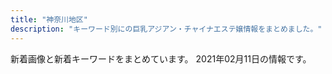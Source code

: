 ```yaml
---
title: "神奈川地区"
description: "キーワード別にの巨乳アジアン・チャイナエステ嬢情報をまとめました。"
---
```


新着画像と新着キーワードをまとめています。
2021年02月11日の情報です。

<DmmAffiliateIns />
<KeywordTable
  shops={
    [
    {
        "keywords": {},
        "name": "\u3075\u3088\u3046",
        "img_links": [
            "http://www.huyo.work/images/info.jpg",
            "http://www.huyo.work/images/5.jpg",
            "http://www.huyo.work/images/int1.jpg",
            "http://www.huyo.work/images/int2.jpg",
            "http://www.huyo.work/images/mobile.jpg",
            "http://www.huyo.work/images/2.jpg",
            "http://www.huyo.work/img/mimi1.jpg",
            "http://www.huyo.work/img/hana1.jpg",
            "http://www.huyo.work/images/3.jpg",
            "http://www.huyo.work/images/interior_t.jpg",
            "http://www.huyo.work/images/head.jpg",
            "http://www.huyo.work/img/sora1.jpg",
            "http://www.huyo.work/images/staff_t.jpg",
            "http://www.huyo.work/images/sys2.jpg",
            "http://www.huyo.work/images/line.png",
            "http://www.huyo.work/images/news.jpg",
            "http://www.huyo.work/images/sys1.jpg",
            "http://www.huyo.work/img/riri1.jpg",
            "http://www.huyo.work/img/nana1.jpg",
            "http://www.huyo.work/images/4.jpg",
            "http://www.huyo.work/images/1.jpg"
        ],
        "url": "http://www.huyo.work/",
        "station": "JR\u5e73\u585a\u99c5\u5317\u53e3"
    },
    {
        "keywords": {},
        "url": "http://f-kaori.work/",
        "name": "\u85ab",
        "img_links": [
            "http://f-kaori.work/sp/images/pc.jpg",
            "http://f-kaori.work/img/emi1.jpg",
            "http://f-kaori.work/images/3.jpg",
            "http://f-kaori.work/sp/images/int2.png",
            "http://f-kaori.work/sp/img/aya1.jpg",
            "http://f-kaori.work/images/interior_t.jpg",
            "http://f-kaori.work/sp/images/rec3.png",
            "http://f-kaori.work/sp/images/rec2.jpg",
            "http://f-kaori.work/images/5.jpg",
            "http://f-kaori.work/images/1.jpg",
            "http://f-kaori.work/images/int2.png",
            "http://f-kaori.work/sp/images/8.jpg",
            "http://f-kaori.work/sp/images/1.jpg",
            "http://f-kaori.work/sp/images/top.jpg",
            "http://f-kaori.work/sp/images/rec1.png",
            "http://f-kaori.work/sp/img/yumi1.jpg",
            "http://f-kaori.work/images/concept.png",
            "http://f-kaori.work/images/head.jpg",
            "http://f-kaori.work/images/staff_t.jpg",
            "http://f-kaori.work/sp/images/staff_t.jpg",
            "http://f-kaori.work/sp/images/sisu_t.png",
            "http://f-kaori.work/img/sasa1.jpg",
            "http://f-kaori.work/images/mobile.jpg",
            "http://f-kaori.work/sp/images/topgirl.png",
            "http://f-kaori.work/sp/images/6.jpg",
            "http://f-kaori.work/images/rec1.png",
            "http://f-kaori.work/sp/images/tel.jpg",
            "http://f-kaori.work/images/6.jpg",
            "http://f-kaori.work/sp/menu/interior.jpg",
            "http://f-kaori.work/images/news.png",
            "http://f-kaori.work/sp/img/sin1.jpg",
            "http://f-kaori.work/images/8.jpg",
            "http://f-kaori.work/sp/images/5.jpg",
            "http://f-kaori.work/images/sisu_t.jpg",
            "http://f-kaori.work/img/yoka1.jpg",
            "http://f-kaori.work/images/7.jpg",
            "http://f-kaori.work/images/sys.png",
            "http://f-kaori.work/images/line.png",
            "http://f-kaori.work/sp/images/sisu.jpg",
            "http://f-kaori.work/sp/images/sys.png",
            "http://f-kaori.work/img/aya1.jpg",
            "http://f-kaori.work/sp/img/emi1.jpg",
            "http://f-kaori.work/sp/images/3.jpg",
            "http://f-kaori.work/sp/menu/staff.jpg",
            "http://f-kaori.work/sp/images/int1.png",
            "http://f-kaori.work/sp/images/footer.png",
            "http://f-kaori.work/sp/images/7.jpg",
            "http://f-kaori.work/sp/menu/top.jpg",
            "http://f-kaori.work/sp/images/newsb.png",
            "http://f-kaori.work/images/int1.png",
            "http://f-kaori.work/img/yumi1.jpg",
            "http://f-kaori.work/images/sm.jpg",
            "http://f-kaori.work/sp/img/yoka1.jpg",
            "http://f-kaori.work/sp/img/sasa1.jpg",
            "http://f-kaori.work/sp/images/news.png",
            "http://f-kaori.work/images/rec2.jpg",
            "http://f-kaori.work/img/sin1.jpg",
            "http://f-kaori.work/sp/images/interior_t.jpg",
            "http://f-kaori.work/sp/images/head.jpg",
            "http://f-kaori.work/images/sisu.png"
        ],
        "station": "JR\u85e4\u6ca2\u99c5\u5357\u53e3"
    },
    {
        "url": "https://asumi.estjp.info/",
        "name": "\u7a7a\u6f84 -\u3042\u3059\u307f-",
        "img_links": [
            "https://asumi.estjp.info/css/staff/staff01.jpg",
            "https://asumi.estjp.info/css/top03.jpg",
            "https://asumi.estjp.info/css/01.jpg",
            "https://asumi.estjp.info/css/top04.jpg",
            "https://asumi.estjp.info/css/staff/staff02.jpg",
            "https://asumi.estjp.info/images/call.png",
            "https://asumi.estjp.info/css/top05.jpg",
            "https://asumi.estjp.info/css/top02.jpg",
            "https://asumi.estjp.info/css/m-head.jpg",
            "https://asumi.estjp.info/css/staff/staff03.jpg"
        ],
        "station": "\u5c0f\u7530\u539f\u99c5\u6771\u53e3",
        "keywords": {
            "F": 2,
            "90": 4,
            "E": 4,
            "88": 2
        }
    },
    {
        "keywords": {},
        "station": "\u79e6\u91ce\u99c5\u5317\u53e3",
        "img_links": [
            "http://genkimorimori.ies.bz/photos/sites/68/2020/11/2020110308572868.jpg",
            "http://genkimorimori.ies.bz/images/top.jpg",
            "http://genkimorimori.ies.bz/images/2.jpg",
            "http://genkimorimori.ies.bz/images/info.jpg",
            "http://genkimorimori.ies.bz/photos/sites/68/2020/11/2020112402100696.jpg",
            "http://genkimorimori.ies.bz/photos/sites/68/2020/12/2020120502191455.jpg",
            "http://genkimorimori.ies.bz/photos/sites/68/2020/12/2020121003212539.jpg",
            "http://genkimorimori.ies.bz/images/s_staff.jpg",
            "http://genkimorimori.ies.bz/images/g14.jpg",
            "http://genkimorimori.ies.bz/images/s_cosplay.jpg",
            "http://genkimorimori.ies.bz/images/staff_bj3.jpg",
            "http://genkimorimori.ies.bz/images/g2.jpg",
            "http://genkimorimori.ies.bz/images/g1.jpg",
            "http://genkimorimori.ies.bz/photos/sites/68/2020/11/2020110308582485.jpg",
            "http://genkimorimori.ies.bz/images/1.jpg",
            "http://genkimorimori.ies.bz/images/g16.jpg",
            "http://genkimorimori.ies.bz/images/g3.jpg",
            "http://genkimorimori.ies.bz/images/g13.jpg",
            "http://genkimorimori.ies.bz/photos/sites/68/2020/11/2020112402100578.jpg",
            "http://genkimorimori.ies.bz/photos/sites/68/2020/12/2020120703525262.jpg",
            "http://genkimorimori.ies.bz/images/g10.jpg",
            "http://genkimorimori.ies.bz/images/g17.jpg",
            "http://genkimorimori.ies.bz/images/dairy1.jpg",
            "http://genkimorimori.ies.bz/photos/sites/68/2021/01/2021011903470168.jpg",
            "http://genkimorimori.ies.bz/photos/sites/68/2020/11/2020110308572993.jpg",
            "http://genkimorimori.ies.bz/images/news1.jpg",
            "http://genkimorimori.ies.bz/images/pick.jpg",
            "http://genkimorimori.ies.bz/images/info2.jpg",
            "http://genkimorimori.ies.bz/images/mobile.jpg",
            "http://genkimorimori.ies.bz/photos/sites/68/2021/01/2021013007244222.jpg",
            "http://genkimorimori.ies.bz/photos/sites/68/2020/12/202012150154361.jpg",
            "http://genkimorimori.ies.bz/images/g7.jpg",
            "http://genkimorimori.ies.bz/photos/sites/68/2020/11/2020110308572890.jpg",
            "http://genkimorimori.ies.bz/images/g11.jpg",
            "http://genkimorimori.ies.bz/images/g15.jpg",
            "http://genkimorimori.ies.bz/images/s_link.jpg"
        ],
        "name": "\u5143\u6c17\u3082\u308a\u3082\u308a",
        "url": "http://genkimorimori.ies.bz/"
    },
    {
        "url": "http://yu-raku.info/",
        "img_links": [
            "http://yu-raku.info/sp/images/bar-cam.png",
            "http://yu-raku.info/images/bar-therapist.png",
            "http://yu-raku.info/images/pic-interior.png",
            "http://yu-raku.info/images/bar-interior.png",
            "http://yu-raku.info/images/bar-cover.png",
            "http://yu-raku.info/staff/s-sayuri1.jpg",
            "http://yu-raku.info/staff/s-niri1.jpg",
            "http://yu-raku.info/staff/s-miki1.jpg",
            "http://yu-raku.info/staff/s-yuko1.jpg",
            "http://yu-raku.info/staff/s-emi4.jpg",
            "http://yu-raku.info/images/c-therapist0.png",
            "http://yu-raku.info/images/c-top0.png",
            "http://yu-raku.info/images/b-interior.jpg",
            "http://yu-raku.info/staff/s-nana1.jpg",
            "http://yu-raku.info/images/bar-info.png",
            "http://yu-raku.info/images/bar-cam.png",
            "http://yu-raku.info/staff/s-kana1.jpg",
            "http://yu-raku.info/sp/images/b-tel.png",
            "http://yu-raku.info/staff/s-emi3.jpg",
            "http://yu-raku.info/sp/images/bar-cover.png",
            "http://yu-raku.info/staff/s-emi5.jpg",
            "http://yu-raku.info/images/fotter.jpg"
        ],
        "name": "\u60a0\u697d",
        "station": "JR\u5927\u8239\u99c5\u6771\u53e3",
        "keywords": {}
    },
    {
        "img_links": [
            "http://ikoi.esjp.xyz/img/qr.jpg",
            "http://ikoi.esjp.xyz/girl/1.jpg",
            "http://ikoi.esjp.xyz/img/rec_top.png",
            "http://ikoi.esjp.xyz/i/img/photo05.jpg",
            "http://ikoi.esjp.xyz/i/img/photo03.jpg",
            "http://ikoi.esjp.xyz/img/059.png",
            "http://ikoi.esjp.xyz/img/room/photo03.jpg",
            "http://ikoi.esjp.xyz/girl/4.jpg",
            "http://ikoi.esjp.xyz/girl/2.jpg",
            "http://ikoi.esjp.xyz/i/img/photo01.jpg",
            "http://ikoi.esjp.xyz/i/img/photo02.jpg",
            "http://ikoi.esjp.xyz/img/lr_02.jpg",
            "http://ikoi.esjp.xyz/img/lr_01.jpg",
            "http://ikoi.esjp.xyz/i/img/photo04.jpg",
            "http://ikoi.esjp.xyz/i/img/photo06.jpg",
            "http://ikoi.esjp.xyz/img/room/photo01.jpg",
            "http://ikoi.esjp.xyz/girl/5.jpg",
            "http://ikoi.esjp.xyz/img/capinfo.jpg",
            "http://ikoi.esjp.xyz/img/pro_girl_line.jpg",
            "http://ikoi.esjp.xyz/girl/6.jpg",
            "http://ikoi.esjp.xyz/img/top_pickback.png",
            "http://ikoi.esjp.xyz/img/room/photo04.jpg",
            "http://ikoi.esjp.xyz/img/room/photo05.jpg",
            "http://ikoi.esjp.xyz/girl/3.jpg",
            "http://ikoi.esjp.xyz/img/room/photo02.jpg",
            "http://ikoi.esjp.xyz/img/room/photo06.jpg",
            "http://ikoi.esjp.xyz/img/sub_staff.jpg"
        ],
        "name": "\u61a9",
        "keywords": {},
        "url": "http://ikoi.esjp.xyz/",
        "station": "\u8ffd\u6d5c\u99c5"
    },
    {
        "name": "\u798f\u7e01",
        "img_links": [
            "http://treat-rlx.com/img/ttl_mobile.png",
            "http://treat-rlx.com/staff/mika/01mb.jpg",
            "http://treat-rlx.com/pic/head.jpg",
            "http://treat-rlx.com/pic/topimg4.png",
            "http://treat-rlx.com/pic/topimg5.png",
            "http://treat-rlx.com/staff/aya/01mb.jpg",
            "http://treat-rlx.com/img/ttl_staff.jpg",
            "http://treat-rlx.com/img/ttl_rec.png",
            "http://treat-rlx.com/staff/mika/01.jpg",
            "http://treat-rlx.com/i/files/homeimg.jpg",
            "http://treat-rlx.com/pic/topimg3.png",
            "http://treat-rlx.com/pic/topimg2.png",
            "http://treat-rlx.com/staff/aya/01.jpg",
            "http://treat-rlx.com/img/att.png",
            "http://treat-rlx.com/pic/topimg1.png"
        ],
        "keywords": {
            "C": 11
        },
        "url": "http://treat-rlx.com/",
        "station": "\u5584\u884c\u99c5\u6771\u53e3"
    },
    {
        "url": "http://pretty-esthe.com/",
        "name": "\u840c\u3048",
        "keywords": {
            "D": 12,
            "86": 15,
            "E": 3
        },
        "img_links": [
            "http://pretty-esthe.com/images/cg07.jpg",
            "http://pretty-esthe.com/images/cg09.jpg",
            "http://pretty-esthe.com/images/cg06.jpg",
            "http://pretty-esthe.com/images/cg05.jpg",
            "http://pretty-esthe.com/images/top.png",
            "http://pretty-esthe.com/images/r4.jpg",
            "http://pretty-esthe.com/images/news.png",
            "http://pretty-esthe.com/images/cg10.jpg",
            "http://pretty-esthe.com/images/r3.jpg",
            "http://pretty-esthe.com/images/r1.jpg",
            "http://pretty-esthe.com/images/r2.jpg",
            "http://pretty-esthe.com/images/staff_s.png",
            "http://pretty-esthe.com/images/evetop.png"
        ],
        "station": "JR\u6238\u585a\u99c5\u6771\u53e3"
    },
    {
        "name": "\u82b1\u306e\u604b",
        "img_links": [
            "http://www.sh-riraku77.site/picture/top22.png",
            "http://www.sh-riraku77.site/picture/i_therapist.png",
            "http://www.sh-riraku77.site/picture/s_staff.png",
            "http://www.sh-riraku77.site/picture/photo3.png",
            "http://www.sh-riraku77.site/uploads/190703/1-1ZF3151554H6.jpg",
            "http://www.sh-riraku77.site/uploads/201214/1-201214130312232.jpg",
            "http://www.sh-riraku77.site/picture/end.png",
            "http://www.sh-riraku77.site/picture/s_new.png",
            "http://www.sh-riraku77.site/plus/images/room3.jpg",
            "http://www.sh-riraku77.site/plus/images/room2.jpg",
            "http://www.sh-riraku77.site/plus/images/room1.jpg",
            "http://www.sh-riraku77.site/plus/images/room4.jpg",
            "http://www.sh-riraku77.site/picture/top23.png"
        ],
        "station": "JR\u65b0\u6749\u7530\u99c5\u897f\u53e3",
        "keywords": {},
        "url": "http://www.sh-riraku77.site/"
    },
    {
        "station": "\u6e58\u5357\u53f0\u99c5\u897f\u53e3",
        "keywords": {
            "G": 4,
            "E": 8
        },
        "url": "http://civebt.xyz/",
        "img_links": [
            "http://civebt.xyz/uploads/201102/1-2011021306404K.png",
            "http://civebt.xyz/uploads/201103/1-201103091136248.jpg",
            "http://civebt.xyz/uploads/201103/1-201103091122a3.jpg",
            "http://civebt.xyz/templets/default/picture/rec1.png",
            "http://civebt.xyz/templets/default/picture/news.jpg",
            "http://civebt.xyz/uploads/201103/1-201103143450506.jpg",
            "http://civebt.xyz/uploads/180620/1-1P62010193X63.jpg",
            "http://civebt.xyz/uploads/180620/1-1P62010154K00.png",
            "http://civebt.xyz/templets/default/picture/interior_t.jpg",
            "http://civebt.xyz/templets/default/picture/staff_t.jpg",
            "http://civebt.xyz/uploads/201102/1-201102130FY09.png",
            "http://civebt.xyz/uploads/201103/1-201103091150648.jpg",
            "http://civebt.xyz/templets/default/picture/head.jpg"
        ],
        "name": "\u9b54\u6cd5\u306e\u5973\u738b"
    },
    {
        "url": "http://biraku.est-u.com",
        "img_links": [
            "http://biraku.est-u.com/images/index_10.png",
            "http://biraku.est-u.com/images/index_07.png",
            "http://biraku.est-u.com/images/06.jpg",
            "http://biraku.est-u.com/staff/4.jpg",
            "http://biraku.est-u.com/staff/5.jpg",
            "http://biraku.est-u.com/images/index_05.png",
            "http://biraku.est-u.com/images/index2_07.png",
            "http://biraku.est-u.com/images/s3.jpg",
            "http://biraku.est-u.com/images/index_04.png",
            "http://biraku.est-u.com/images/index_06.png",
            "http://biraku.est-u.com/staff/2.jpg",
            "http://biraku.est-u.com/images/index_08.png",
            "http://biraku.est-u.com/images/03.jpg",
            "http://biraku.est-u.com/staff/6.jpg",
            "http://biraku.est-u.com/staff/3.jpg",
            "http://biraku.est-u.com/images/index_12.png",
            "http://biraku.est-u.com/images/02.jpg",
            "http://biraku.est-u.com/staff/1.jpg",
            "http://biraku.est-u.com/images/04.jpg",
            "http://biraku.est-u.com/images/staff_08.png",
            "http://biraku.est-u.com/images/01.jpg",
            "http://biraku.est-u.com/images/indexb_08.png"
        ],
        "name": "\u7f8e\u697d",
        "keywords": {},
        "station": "\u65b0\u9017\u5b50\u99c5\u5317\u53e31"
    },
    {
        "url": "http://www.bestlove.iesjp.com/",
        "img_links": [
            "http://www.bestlove.iesjp.com/files/003-03.jpg",
            "http://www.bestlove.iesjp.com/files/003.jpg",
            "http://www.bestlove.iesjp.com/files/002.jpg",
            "http://www.bestlove.iesjp.com/images/mobile.jpg",
            "http://www.bestlove.iesjp.com/files/002-03.jpg",
            "http://www.bestlove.iesjp.com/images/r3.jpg",
            "http://www.bestlove.iesjp.com/files/004-02.jpg",
            "http://www.bestlove.iesjp.com/files/006-02.jpg",
            "http://www.bestlove.iesjp.com/files/003-02.jpg",
            "http://www.bestlove.iesjp.com/files/005.jpg",
            "http://www.bestlove.iesjp.com/files/001-03.jpg",
            "http://www.bestlove.iesjp.com/files/001.jpg",
            "http://www.bestlove.iesjp.com/images/line.png",
            "http://www.bestlove.iesjp.com/files/005-03.jpg",
            "http://www.bestlove.iesjp.com/photo_news/upimg/959636009216995fa1_0.jpg",
            "http://www.bestlove.iesjp.com/files/006.jpg",
            "http://www.bestlove.iesjp.com/files/004-03.jpg",
            "http://www.bestlove.iesjp.com/files/004.jpg",
            "http://www.bestlove.iesjp.com/files/006-03.jpg",
            "http://www.bestlove.iesjp.com/files/001-02.jpg",
            "http://www.bestlove.iesjp.com/files/002-02.jpg",
            "http://www.bestlove.iesjp.com/images/atomosky.jpg",
            "http://www.bestlove.iesjp.com/files/005-02.jpg"
        ],
        "keywords": {
            "D": 4,
            "C": 26,
            "83": 4,
            "85": 4,
            "87": 8
        },
        "station": "JR\u5e73\u585a\u99c5\u5317\u53e3",
        "name": "Best Love \uff5e\u30d9\u30b9\u30c8\u30e9\u30d6\uff5e"
    },
    {
        "url": "http://www.barbie.masg.info/",
        "keywords": {
            "87": 12,
            "86": 8,
            "D": 20,
            "88": 8,
            "C": 8
        },
        "img_links": [
            "http://www.barbie.masg.info/files/002.jpg",
            "http://www.barbie.masg.info/files/006.jpg",
            "http://www.barbie.masg.info/images/icon_info.png",
            "http://www.barbie.masg.info/images/icon_tel.png",
            "http://www.barbie.masg.info/files/007-02.jpg",
            "http://www.barbie.masg.info/files/005-02.jpg",
            "http://www.barbie.masg.info/files/003-02.jpg",
            "http://www.barbie.masg.info/files/004.jpg",
            "http://www.barbie.masg.info/files/005.jpg",
            "http://www.barbie.masg.info/files/003.jpg",
            "http://www.barbie.masg.info/files/001-02.jpg",
            "http://www.barbie.masg.info/files/007.jpg",
            "http://www.barbie.masg.info/files/006-02.jpg",
            "http://www.barbie.masg.info/images/icon_staff.png",
            "http://www.barbie.masg.info/images/icon_top.png",
            "http://www.barbie.masg.info/images/mainImg_sub.jpg",
            "http://www.barbie.masg.info/files/004-02.jpg",
            "http://www.barbie.masg.info/images/index_sm.png",
            "http://www.barbie.masg.info/files/001.jpg",
            "http://www.barbie.masg.info/images/btn2.png",
            "http://www.barbie.masg.info/files/002-02.jpg"
        ],
        "name": "Barbie \uff5e\u30d0\u30fc\u30d3\u30fc\uff5e",
        "station": "JR\u85e4\u6ca2\u99c5\u5357\u53e3"
    },
    {
        "station": "JR\u85e4\u6ca2\u99c5\u5357\u53e3",
        "keywords": {},
        "img_links": [
            "http://lavender-est.xyz/images/room/r2.jpg",
            "http://lavender-est.xyz/images/bar_staff.jpg",
            "http://lavender-est.xyz/girl/9_1.jpg",
            "http://lavender-est.xyz/girl/8.jpg",
            "http://lavender-est.xyz/girl/4_1.jpg",
            "http://lavender-est.xyz/girl/10.jpg",
            "http://lavender-est.xyz/girl/8_1.jpg",
            "http://lavender-est.xyz/i/girl/4.jpg",
            "http://lavender-est.xyz/girl/2_1.jpg",
            "http://lavender-est.xyz/images/twitter.jpg",
            "http://lavender-est.xyz/girl/3_1.jpg",
            "http://lavender-est.xyz/girl/7_1.jpg",
            "http://lavender-est.xyz/images/room/r1.jpg",
            "http://lavender-est.xyz/girl/15.jpg",
            "http://lavender-est.xyz/girl/9.jpg",
            "http://lavender-est.xyz/girl/7.jpg",
            "http://lavender-est.xyz/girl/9_2.jpg",
            "http://lavender-est.xyz/girl/11.jpg",
            "http://lavender-est.xyz/images/lr_02.jpg",
            "http://lavender-est.xyz/girl/5_2.jpg",
            "http://lavender-est.xyz/images/room/r4.jpg",
            "http://lavender-est.xyz/girl/5.jpg",
            "http://lavender-est.xyz/girl/3.jpg",
            "http://lavender-est.xyz/girl/11_1.jpg",
            "http://lavender-est.xyz/images/top01.jpg",
            "http://lavender-est.xyz/girl/11_2.jpg",
            "http://lavender-est.xyz/girl/7_2.jpg",
            "http://lavender-est.xyz/girl/10_1.jpg",
            "http://lavender-est.xyz/images/room/r3.jpg",
            "http://lavender-est.xyz/images/tel.png",
            "http://lavender-est.xyz/images/mobile.png",
            "http://lavender-est.xyz/girl/15_1.jpg",
            "http://lavender-est.xyz/girl/5_1.jpg",
            "http://lavender-est.xyz/images/pro_girl_line.jpg",
            "http://lavender-est.xyz/girl/14.jpg",
            "http://lavender-est.xyz/girl/2.jpg",
            "http://lavender-est.xyz/girl/4.jpg",
            "http://lavender-est.xyz/girl/14_1.jpg",
            "http://lavender-est.xyz/girl/14_2.jpg"
        ],
        "name": "\u30e9\u30d9\u30f3\u30c0\u30fc",
        "url": "http://lavender-est.xyz/"
    },
    {
        "station": "JR\u5927\u8239\u99c5\u6771\u53e3",
        "img_links": [
            "http://hoguraku.info/_src/42747719/img20200505151535254743.png",
            "http://hoguraku.info/_src/25168346/staff-2_20180823215120776.jpg",
            "http://hoguraku.info/_src/22266398/img20180513214352559347.png",
            "http://hoguraku.info/_src/22296697/pup.png",
            "http://hoguraku.info/_src/22266494/navi2_05.png",
            "http://hoguraku.info/_src/22294027/wechatimg239.jpg",
            "http://hoguraku.info/_src/22266493/navi_05.png",
            "http://hoguraku.info/_src/22266496/navi2_06.png",
            "http://hoguraku.info/_src/22293601/newspinkup.png",
            "http://hoguraku.info/_src/22296695/pup.png",
            "http://hoguraku.info/_src/22294028/3_20180513213551306.jpg",
            "http://hoguraku.info/_src/22294031/wechatimg175.jpg",
            "http://hoguraku.info/staff-2.jpg",
            "http://hoguraku.info/_src/22266486/navi2_01.png",
            "http://hoguraku.info/_src/22266400/wechatimg94_20191205204136458.jpg",
            "http://hoguraku.info/_src/22266489/navi_03.png",
            "http://hoguraku.info/_src/22296687/pup.png",
            "http://hoguraku.info/_src/22266524/wechatimg96_20191205204603604.jpg",
            "http://hoguraku.info/_src/37673393/wechatimg98.jpg",
            "http://hoguraku.info/staff-3.jpg",
            "http://hoguraku.info/_src/22294024/1_20180513213551260.jpg",
            "http://hoguraku.info/_src/22294030/wechatimg175.jpg",
            "http://hoguraku.info/_src/22266485/navi_01.png",
            "http://hoguraku.info/_src/22294029/3_20180513213551306.jpg",
            "http://hoguraku.info/_src/22293781/sign.png",
            "http://hoguraku.info/_src/22293865/sign.png",
            "http://hoguraku.info/_src/22266488/navi2_02.png",
            "http://hoguraku.info/_src/22266492/navi2_04.png",
            "http://hoguraku.info/_src/22294026/wechatimg239.jpg",
            "http://hoguraku.info/staff-4.jpg",
            "http://hoguraku.info/_src/22293820/wechatimg744.jpg",
            "http://hoguraku.info/_src/22266487/navi_02.png",
            "http://hoguraku.info/_src/22266495/navi_06.png",
            "http://hoguraku.info/_src/22266491/navi_04.png",
            "http://hoguraku.info/_src/22294409/img20180513220122069421.png",
            "http://hoguraku.info/_src/22293610/pup.png",
            "http://hoguraku.info/_src/22266490/navi2_03.png",
            "http://hoguraku.info/staff-1.jpg",
            "http://hoguraku.info/_src/22294025/1_20180513213551260.jpg"
        ],
        "name": "\u3055\u304f\u3089",
        "keywords": {},
        "url": "http://hoguraku.info/"
    },
    {
        "url": "http://en.este88.com/",
        "name": "\u7e01",
        "img_links": [
            "http://en.este88.com/i/images/info_09.jpg",
            "http://en.este88.com/gals/riri1.jpg",
            "http://en.este88.com/gals/rena1.jpg",
            "http://en.este88.com/gals/asuka1.jpg",
            "http://en.este88.com/gals/yuki1.jpg",
            "http://en.este88.com/i/images/info_12.jpg",
            "http://en.este88.com/images/info.png",
            "http://en.este88.com/images/koko1.jpg",
            "http://en.este88.com/images/sayuqi1.jpg",
            "http://en.este88.com/gals/teina1.jpg",
            "http://en.este88.com/i/images/info_15.jpg",
            "http://en.este88.com/i/images/info_07.jpg",
            "http://en.este88.com/gals/nana1.jpg",
            "http://en.este88.com/gals/koko1.jpg",
            "http://en.este88.com/gals/momo1.jpg",
            "http://en.este88.com/gals/hana1.jpg"
        ],
        "station": "JR\u85e4\u6ca2\u99c5\u5317\u53e3",
        "keywords": {}
    },
    {
        "station": "\u4e0a\u5927\u5ca1\u99c5",
        "keywords": {
            "86": 24,
            "C": 40,
            "87": 12,
            "D": 48,
            "85": 12
        },
        "img_links": [
            "https://kanojyo-room.jpn.cm/images/top.png",
            "https://kanojyo-room.jpn.cm/images/img_eject.jpg",
            "https://kanojyo-room.jpn.cm/images/link_nav02.jpg",
            "https://kanojyo-room.jpn.cm/images/link_nav06.jpg",
            "https://kanojyo-room.jpn.cm/images/btn_eject.jpg",
            "https://kanojyo-room.jpn.cm/images/link_nav01.jpg",
            "https://kanojyo-room.jpn.cm/images/room3.jpg",
            "https://kanojyo-room.jpn.cm/photos/sites/24/2020/08/2020083117275898.jpg",
            "https://kanojyo-room.jpn.cm/images/link_nav03.jpg",
            "https://kanojyo-room.jpn.cm/images/link_nav07.jpg",
            "https://kanojyo-room.jpn.cm/photos/sites/24/2020/08/2020083117275756.jpg",
            "https://kanojyo-room.jpn.cm/images/close_eject.png",
            "https://kanojyo-room.jpn.cm/images/link_nav04.jpg",
            "https://kanojyo-room.jpn.cm/images/room4.jpg",
            "https://kanojyo-room.jpn.cm/images/tit_face.jpg",
            "https://kanojyo-room.jpn.cm/photos/sites/24/2020/08/2020083117275958.jpg",
            "https://kanojyo-room.jpn.cm/images/room5.jpg",
            "https://kanojyo-room.jpn.cm/images/room6.jpg",
            "https://kanojyo-room.jpn.cm/images/sp_top.jpg",
            "https://kanojyo-room.jpn.cm/images/link_nav05.jpg",
            "https://kanojyo-room.jpn.cm/images/room2.jpg",
            "https://kanojyo-room.jpn.cm/images/tit_new.jpg",
            "https://kanojyo-room.jpn.cm/photos/sites/24/2020/08/2020083117275977.jpg",
            "https://kanojyo-room.jpn.cm/images/room1.jpg",
            "https://kanojyo-room.jpn.cm/images/tit_eject.jpg"
        ],
        "url": "https://kanojyo-room.jpn.cm/",
        "name": "\u30ab\u30ce\u30b8\u30e7\u306e\u90e8\u5c4b"
    },
    {
        "img_links": [
            "http://o-jp.com/tsubaki/images/mimi1.jpg",
            "http://o-jp.com/tsubaki/images/photo01.jpg",
            "http://o-jp.com/tsubaki/images/index_enter.jpg",
            "http://o-jp.com/tsubaki/images/t_discount.jpg",
            "http://o-jp.com/tsubaki/images/photo04.jpg",
            "http://o-jp.com/tsubaki/images/photo02.jpg",
            "http://o-jp.com/tsubaki/images/photo03.jpg",
            "http://o-jp.com/tsubaki/images/t_mobile.jpg"
        ],
        "keywords": {
            "C": 6
        },
        "name": "\u693f",
        "station": "JR\u5e73\u585a\u99c5\u897f\u53e3",
        "url": "http://o-jp.com/tsubaki/"
    },
    {
        "name": "\u30e1\u30a4\u30c9",
        "img_links": [
            "http://meido.est888.com/css/nav/nav-003.jpg",
            "http://meido.est888.com/css/staff/staff0008.jpg",
            "http://meido.est888.com/css/top-left01.jpg",
            "http://meido.est888.com/css/nav/nav-005.jpg",
            "http://meido.est888.com/css/nav/nav-004.jpg",
            "http://meido.est888.com/css/staff/staff007.jpg",
            "http://meido.est888.com/css/staff/staff005.jpg",
            "http://meido.est888.com/css/tel.png",
            "http://meido.est888.com/css/staff/staff004.jpg",
            "http://meido.est888.com/css/osusume35.jpg",
            "http://meido.est888.com/css/nav/nav-001.jpg",
            "http://meido.est888.com/css/staff/staff001.jpg",
            "http://meido.est888.com/css/staff/staff002.jpg",
            "http://meido.est888.com/css/nav/nav-002.jpg",
            "http://meido.est888.com/css/top-left02.jpg",
            "http://meido.est888.com/css/staff/staff003.jpg",
            "http://meido.est888.com/css/nav/nav-006.jpg",
            "http://meido.est888.com/css/top02.jpg",
            "http://meido.est888.com/css/staff/staff0006.jpg"
        ],
        "keywords": {
            "D": 6,
            "E": 2,
            "89": 5,
            "87": 1,
            "92": 2
        },
        "url": "http://meido.est888.com/",
        "station": "JR\u6771\u6238\u585a\u99c5\u6771\u53e3"
    },
    {
        "name": "\u591c\u8776",
        "keywords": {},
        "img_links": [
            "http://yacho.est-u.com/images/index_03.jpg",
            "http://yacho.est-u.com/images/index_02.jpg",
            "http://yacho.est-u.com/images/6.jpg",
            "http://yacho.est-u.com/images/k1.jpg",
            "http://yacho.est-u.com/images/2.jpg",
            "http://yacho.est-u.com/images/5.jpg",
            "http://yacho.est-u.com/images/index_07.jpg",
            "http://yacho.est-u.com/images/k2.jpg",
            "http://yacho.est-u.com/images/staff_03.jpg",
            "http://yacho.est-u.com/images/index_01.jpg",
            "http://yacho.est-u.com/images/index_04.jpg",
            "http://yacho.est-u.com/images/index_14.jpg",
            "http://yacho.est-u.com/images/index_10.jpg",
            "http://yacho.est-u.com/images/3.jpg",
            "http://yacho.est-u.com/images/index_05.jpg",
            "http://yacho.est-u.com/images/4.jpg",
            "http://yacho.est-u.com/images/index_12.jpg",
            "http://yacho.est-u.com/images/index_15.jpg",
            "http://yacho.est-u.com/images/index_17.jpg",
            "http://yacho.est-u.com/images/index_06.jpg",
            "http://yacho.est-u.com/images/1.jpg",
            "http://yacho.est-u.com/images/staff_01.jpg"
        ],
        "station": "JR\u85e4\u6ca2\u99c5\u5357\u53e3",
        "url": "http://yacho.est-u.com/"
    },
    {
        "name": "\u6d5c\u8fba\u306e\u604b",
        "keywords": {},
        "url": "http://www.hamabei.com/",
        "station": "JR\u8305\u30f6\u5d0e\u99c5\u5357\u53e3",
        "img_links": [
            "http://www.hamabei.com/images/giral015.jpg",
            "http://www.hamabei.com/images/buttona_06.jpg",
            "http://www.hamabei.com/images/buttona_04.jpg",
            "http://www.hamabei.com/images/giral014.jpg",
            "http://www.hamabei.com/images/giral009.jpg",
            "http://www.hamabei.com/images/giral007.jpg",
            "http://www.hamabei.com/images/nana1.jpg",
            "http://www.hamabei.com/images/buttona_08.jpg",
            "http://www.hamabei.com/images/kaori1.jpg",
            "http://www.hamabei.com/images/giral012.jpg",
            "http://www.hamabei.com/images/buttona_05.jpg",
            "http://www.hamabei.com/images/miki1.jpg",
            "http://www.hamabei.com/images/qr.jpg",
            "http://www.hamabei.com/images/buttona_07.jpg",
            "http://www.hamabei.com/images/buttona_03.jpg",
            "http://www.hamabei.com/images/yuka1.jpg"
        ]
    },
    {
        "img_links": [
            "http://izumi.ests.jp/images/s_news.jpg",
            "http://izumi.ests.jp/images/s1.jpg",
            "http://izumi.ests.jp/images/mobile.jpg",
            "http://izumi.ests.jp/images/service4.jpg",
            "http://izumi.ests.jp/images/service1.jpg",
            "http://izumi.ests.jp/photos/sites/54/2020/12/2020121307073529.jpg",
            "http://izumi.ests.jp/images/room2.jpg",
            "http://izumi.ests.jp/images/info2.jpg",
            "http://izumi.ests.jp/images/service2.jpg",
            "http://izumi.ests.jp/images/s3.jpg",
            "http://izumi.ests.jp/photos/sites/54/2019/10/2019100205592997.jpg",
            "http://izumi.ests.jp/photos/sites/54/2019/10/2019100205593058.jpg",
            "http://izumi.ests.jp/images/room4.jpg",
            "http://izumi.ests.jp/images/room3.jpg",
            "http://izumi.ests.jp/photos/sites/54/2020/09/2020092004565418.jpg",
            "http://izumi.ests.jp/photos/sites/54/2020/05/2020051209400132.jpg",
            "http://izumi.ests.jp/images/service3.jpg",
            "http://izumi.ests.jp/photos/sites/54/2020/07/2020070605483923.jpg",
            "http://izumi.ests.jp/images/room1.jpg",
            "http://izumi.ests.jp/images/top.jpg",
            "http://izumi.ests.jp/images/info.jpg"
        ],
        "url": "http://izumi.ests.jp/",
        "keywords": {
            "D": 35,
            "85": 28,
            "E": 7,
            "87": 7,
            "86": 7
        },
        "name": "\u6e58\u5357\u604b",
        "station": "\u6e58\u5357\u53f0\u99c5\u897f\u53e3"
    },
    {
        "name": "Lydia\uff5e\u30ea\u30c7\u30a3\u30a2",
        "station": "JR\u6771\u6238\u585a\u99c5\u6771\u53e3",
        "url": "http://lydia.relaxnabi.com/",
        "keywords": {
            "88": 1,
            "89": 1,
            "90": 2,
            "E": 1,
            "87": 1,
            "D": 4,
            "C": 1,
            "91": 1
        },
        "img_links": [
            "http://lydia.relaxnabi.com/css/staff/staff0001.jpg",
            "http://lydia.relaxnabi.com/images/call.png",
            "http://lydia.relaxnabi.com/css/cam01.jpg",
            "http://lydia.relaxnabi.com/css/staff/staff0003.jpg",
            "http://lydia.relaxnabi.com/css/staff/staff0004.jpg",
            "http://lydia.relaxnabi.com/css/staff/staff0005.jpg",
            "http://lydia.relaxnabi.com/css/staff/staff0002.jpg",
            "http://lydia.relaxnabi.com/css/osusume05.jpg",
            "http://lydia.relaxnabi.com/css/m-top04.jpg",
            "http://lydia.relaxnabi.com/css/staff/staff0006.jpg",
            "http://lydia.relaxnabi.com/css/m-head.jpg"
        ]
    },
    {
        "url": "http://tenshinokoi.es-come.net/",
        "keywords": {},
        "station": "\u8305\u30f6\u5d0e\u99c5\u5357\u53e3",
        "name": "\u5929\u4f7f\u306e\u604b",
        "img_links": [
            "http://tenshinokoi.es-come.net/img/yuyu1.jpg",
            "http://tenshinokoi.es-come.net/images/share/sp-kp2.png",
            "http://tenshinokoi.es-come.net/img/header01.jpg",
            "http://tenshinokoi.es-come.net/img/header02.jpg",
            "http://tenshinokoi.es-come.net/girls/yurika1.jpg",
            "http://tenshinokoi.es-come.net/img/sumire1.jpg",
            "http://tenshinokoi.es-come.net/i/120/risa1.jpg",
            "http://tenshinokoi.es-come.net/girls/yuyu1.jpg",
            "http://tenshinokoi.es-come.net/girls/riri1.jpg",
            "http://tenshinokoi.es-come.net/images/info1.jpg",
            "http://tenshinokoi.es-come.net/girls/misaki1.jpg",
            "http://tenshinokoi.es-come.net/girls/hiromi1.jpg",
            "http://tenshinokoi.es-come.net/i/120/sumire1.jpg",
            "http://tenshinokoi.es-come.net/i/120/yuna1.jpg",
            "http://tenshinokoi.es-come.net/i/80/risa1.jpg",
            "http://tenshinokoi.es-come.net/images/info2.jpg",
            "http://tenshinokoi.es-come.net/images/therapistbar.png",
            "http://tenshinokoi.es-come.net/i/80/yuyu1.jpg",
            "http://tenshinokoi.es-come.net/img/header00.jpg",
            "http://tenshinokoi.es-come.net/i/120/yuyu1.jpg",
            "http://tenshinokoi.es-come.net/images/shishubar.png",
            "http://tenshinokoi.es-come.net/img/risa1.jpg",
            "http://tenshinokoi.es-come.net/i/80/sumire1.jpg",
            "http://tenshinokoi.es-come.net/images/infobar.png",
            "http://tenshinokoi.es-come.net/girls/yuki1.jpg",
            "http://tenshinokoi.es-come.net/girls/sumire1.jpg",
            "http://tenshinokoi.es-come.net/girls/risa1.jpg",
            "http://tenshinokoi.es-come.net/images/qr.jpg",
            "http://tenshinokoi.es-come.net/images/share/tel.png",
            "http://tenshinokoi.es-come.net/images/share/pickup.png",
            "http://tenshinokoi.es-come.net/girls/kana1.jpg",
            "http://tenshinokoi.es-come.net/i/80/yuna1.jpg"
        ]
    },
    {
        "name": "\u7652\u5fc3\u5712",
        "station": "JR\u85e4\u6ca2\u99c5\u5357\u53e3",
        "img_links": [
            "http://yushinen.info/images/g3.jpg",
            "http://yushinen.info/images/miki1.jpg",
            "http://yushinen.info/images/room6.jpg",
            "http://yushinen.info/images/g5.jpg",
            "http://yushinen.info/images/flw.png",
            "http://yushinen.info/images/room3.jpg",
            "http://yushinen.info/images/ami1.jpg",
            "http://yushinen.info/images/room2.jpg",
            "http://yushinen.info/images/g4.jpg",
            "http://yushinen.info/images/room4.jpg",
            "http://yushinen.info/images/saya1.jpg",
            "http://yushinen.info/images/g0.jpg",
            "http://yushinen.info/images/top.jpg",
            "http://yushinen.info/images/mobile.png",
            "http://yushinen.info/images/g1.jpg",
            "http://yushinen.info/images/g6.jpg",
            "http://yushinen.info/images/room1.jpg",
            "http://yushinen.info/images/nana1.jpg",
            "http://yushinen.info/images/eri1.jpg",
            "http://yushinen.info/images/room5.jpg",
            "http://yushinen.info/images/nei-03.png",
            "http://yushinen.info/images/info.png",
            "http://yushinen.info/images/g7.jpg",
            "http://yushinen.info/images/g2.jpg"
        ],
        "keywords": {},
        "url": "http://yushinen.info/"
    },
    {
        "img_links": [
            "https://mitsunoaji.oks.bz/images/link_nav04.jpg",
            "https://mitsunoaji.oks.bz/images/link_nav07.jpg",
            "https://mitsunoaji.oks.bz/images/side_link.jpg",
            "https://mitsunoaji.oks.bz/images/top.png",
            "https://mitsunoaji.oks.bz/images/info3.jpg",
            "https://mitsunoaji.oks.bz/photos/sites/22/2021/01/202101310909491.jpg",
            "https://mitsunoaji.oks.bz/images/link_nav03.jpg",
            "https://mitsunoaji.oks.bz/images/link_nav05.jpg",
            "https://mitsunoaji.oks.bz/images/link_nav02.jpg",
            "https://mitsunoaji.oks.bz/images/link_nav01.jpg",
            "https://mitsunoaji.oks.bz/images/top_slider01.jpg",
            "https://mitsunoaji.oks.bz/images/ico01.png",
            "https://mitsunoaji.oks.bz/images/top_slider02.jpg",
            "https://mitsunoaji.oks.bz/photos/sites/22/2021/01/202101310909471.jpg",
            "https://mitsunoaji.oks.bz/images/side_tel.jpg",
            "https://mitsunoaji.oks.bz/photos/sites/22/2021/01/2021013109095137.jpg",
            "https://mitsunoaji.oks.bz/images/side_mobile.jpg",
            "https://mitsunoaji.oks.bz/images/info1.jpg",
            "https://mitsunoaji.oks.bz/images/link_nav06.jpg",
            "https://mitsunoaji.oks.bz/photos/sites/22/2021/01/2021013109095052.jpg",
            "https://mitsunoaji.oks.bz/images/sp_top.jpg",
            "https://mitsunoaji.oks.bz/images/info2.jpg"
        ],
        "keywords": {
            "85": 2,
            "86": 2,
            "D": 4
        },
        "url": "https://mitsunoaji.oks.bz/",
        "station": "JR\u5c0f\u7530\u539f\u99c5\u6771\u53e3",
        "name": "\u306f\u3060\u304b\u306e\u3053\u3053\u308d"
    },
    {
        "station": "JR\u5c0f\u7530\u539f\u99c5\u897f\u53e3",
        "url": "http://onlyone-relax.xyz/",
        "name": "\u30ad\u30e5\u30fc\u30c8",
        "keywords": {
            "D": 44,
            "C": 8,
            "F": 8,
            "E": 16
        },
        "img_links": [
            "http://onlyone-relax.xyz/images/cg03.jpg",
            "http://onlyone-relax.xyz/images/qr.jpg",
            "http://onlyone-relax.xyz/images/cg05.jpg",
            "http://onlyone-relax.xyz/images/cg01.jpg",
            "http://onlyone-relax.xyz/images/top2.png",
            "http://onlyone-relax.xyz/images/top.png",
            "http://onlyone-relax.xyz/images/cg07.jpg",
            "http://onlyone-relax.xyz/images/1.jpg",
            "http://onlyone-relax.xyz/images/4.jpg",
            "http://onlyone-relax.xyz/images/cg10.jpg",
            "http://onlyone-relax.xyz/images/2.jpg",
            "http://onlyone-relax.xyz/images/spacer300x450.png",
            "http://onlyone-relax.xyz/images/cg02.jpg",
            "http://onlyone-relax.xyz/images/cg09.jpg",
            "http://onlyone-relax.xyz/images/cg08.jpg",
            "http://onlyone-relax.xyz/images/cg06.jpg"
        ]
    },
    {
        "station": "JR\u85e4\u6ca2\u99c5\u5357\u53e3",
        "img_links": [
            "http://es-rei.work/_src/26747294/line3.png",
            "http://es-rei.work/_src/26747141/base_03.png",
            "http://es-rei.work/_src/26791051/_dsf9446.jpg",
            "http://es-rei.work/_src/26824216/b0131b16446464e537eff864d8f041bb.jpg",
            "http://es-rei.work/_src/26838160/line.png",
            "http://es-rei.work/_src/26747292/wechatimg202.jpg",
            "http://es-rei.work/_src/26747185/base_01.png",
            "http://es-rei.work/_src/26747170/base_01.png",
            "http://es-rei.work/_src/26838155/wechatimg202.jpg",
            "http://es-rei.work/_src/26747206/navi2_02.png",
            "http://es-rei.work/_src/26747300/line3.png",
            "http://es-rei.work/_src/26747132/line1.jpg",
            "http://es-rei.work/_src/26747205/navi2_01.png",
            "http://es-rei.work/_src/26747222/line3.png",
            "http://es-rei.work/_src/26838156/wechatimg204.jpg",
            "http://es-rei.work/_src/47863242/100054276feb8d8cef3ac5199531cfe.jpg",
            "http://es-rei.work/_src/26747153/base_01.png",
            "http://es-rei.work/1.jpg",
            "http://es-rei.work/_src/47863241/05859f21726dfcef9faa9bab12a2595.jpg",
            "http://es-rei.work/_src/26747304/line1.jpg",
            "http://es-rei.work/_src/47863239/line3.png",
            "http://es-rei.work/_src/26747301/line3.png",
            "http://es-rei.work/_src/26838157/wechatimg77.jpg",
            "http://es-rei.work/_src/26747209/navi2_05.png",
            "http://es-rei.work/_src/26747210/navi2_06.png",
            "http://es-rei.work/_src/26791115/_igp4263.jpg",
            "http://es-rei.work/_src/26747225/wechatimg75.jpg",
            "http://es-rei.work/_src/47863108/wechatimg26_20200914183556350.jpg",
            "http://es-rei.work/_src/26747089/51d8ecbee4cc2935f070c539c37ded71.jpg",
            "http://es-rei.work/_src/26747093/_igp4295.jpg",
            "http://es-rei.work/_src/26747114/base_03.png",
            "http://es-rei.work/_src/26838174/line.png",
            "http://es-rei.work/_src/26747302/wechatimg204.jpg",
            "http://es-rei.work/_src/26747226/line3.png",
            "http://es-rei.work/_src/26747158/base_03.png",
            "http://es-rei.work/3.jpg",
            "http://es-rei.work/_src/26747086/base_01.png",
            "http://es-rei.work/_src/34041596/05859f21726dfcef9faa9bab12a2595.jpg",
            "http://es-rei.work/_src/26747203/list_04.png",
            "http://es-rei.work/_src/47863240/line3.png",
            "http://es-rei.work/_src/26791053/_dsf9449.jpg",
            "http://es-rei.work/_src/26747231/line1.jpg",
            "http://es-rei.work/_src/26824435/cam2.png",
            "http://es-rei.work/_src/34041597/wechatimg26_20200914183556350.jpg",
            "http://es-rei.work/_src/26747200/list_01.png",
            "http://es-rei.work/_src/34041693/line1.jpg",
            "http://es-rei.work/_src/26747199/sign.png",
            "http://es-rei.work/_src/34124118/wechatimg26_20200914183556350.jpg",
            "http://es-rei.work/_src/26747293/line3.png",
            "http://es-rei.work/_src/26747287/line3.png",
            "http://es-rei.work/_src/26747208/navi2_04.png",
            "http://es-rei.work/_src/26747201/list_02.png",
            "http://es-rei.work/_src/47863244/line1.jpg",
            "http://es-rei.work/_src/34041600/line3.png",
            "http://es-rei.work/_src/26747221/wechatimg164_1.jpg",
            "http://es-rei.work/_src/26747227/line3.png",
            "http://es-rei.work/_src/26838158/wechatimg75.jpg",
            "http://es-rei.work/_src/26747296/line1.jpg",
            "http://es-rei.work/4.jpg",
            "http://es-rei.work/_src/26791049/_dsf9442.jpg",
            "http://es-rei.work/_src/26747288/line3.png",
            "http://es-rei.work/_src/26747126/base_01.png",
            "http://es-rei.work/_src/26790995/wechatimg38_20181018221746252.jpg",
            "http://es-rei.work/_src/26747173/base_03.png",
            "http://es-rei.work/_src/26838136/news.jpg",
            "http://es-rei.work/2.jpg",
            "http://es-rei.work/_src/26747187/base_03.png",
            "http://es-rei.work/_src/26747207/navi2_03.png",
            "http://es-rei.work/5.jpg",
            "http://es-rei.work/_src/26747229/line1.jpg",
            "http://es-rei.work/_src/26747218/line1.jpg",
            "http://es-rei.work/_src/26747202/list_03.png",
            "http://es-rei.work/_src/34041599/line3.png",
            "http://es-rei.work/_src/26747289/wechatimg77.jpg",
            "http://es-rei.work/_src/26747223/line3.png",
            "http://es-rei.work/_src/26747204/list_05.png"
        ],
        "url": "http://es-rei.work/",
        "name": "\u9e97",
        "keywords": {
            "89": 2,
            "83": 4,
            "85": 2,
            "86": 4
        }
    },
    {
        "station": "JR\u85e4\u6ca2\u99c5\u5357\u53e3",
        "name": "Fairy Ark",
        "keywords": {
            "86": 8,
            "85": 3,
            "87": 9,
            "88": 1,
            "D": 7,
            "E": 11,
            "C": 3
        },
        "img_links": [
            "http://www.relax-fairyark.info/img/body2.jpg",
            "http://www.relax-fairyark.info/img/tel.png",
            "http://www.relax-fairyark.info/img/sta220.jpg",
            "http://www.relax-fairyark.info/img/st250.jpg",
            "http://www.relax-fairyark.info/img/st247.jpg",
            "http://www.relax-fairyark.info/img/st229.jpg",
            "http://www.relax-fairyark.info/img/st235.jpg",
            "http://www.relax-fairyark.info/img/st246.jpg",
            "http://www.relax-fairyark.info/img/st237.jpg",
            "http://www.relax-fairyark.info/img/st248.jpg",
            "http://www.relax-fairyark.info/img/st223.jpg",
            "http://www.relax-fairyark.info/img/botton.jpg",
            "http://www.relax-fairyark.info/img/st206.jpg",
            "http://www.relax-fairyark.info/img/st150.jpg",
            "http://www.relax-fairyark.info/img/st251.jpg",
            "http://www.relax-fairyark.info/img/st220.jpg",
            "http://www.relax-fairyark.info/img/sta150.jpg",
            "http://www.relax-fairyark.info/img/st213.jpg",
            "http://www.relax-fairyark.info/img/nos.jpg",
            "http://www.relax-fairyark.info/img/sta235.jpg",
            "http://www.relax-fairyark.info/img/head.jpg",
            "http://www.relax-fairyark.info/img/sta229.jpg",
            "http://www.relax-fairyark.info/img/sta250.jpg",
            "http://www.relax-fairyark.info/img/st241.jpg",
            "http://www.relax-fairyark.info/img/st238.jpg",
            "http://www.relax-fairyark.info/img/st234.jpg",
            "http://www.relax-fairyark.info/img/sta251.jpg",
            "http://www.relax-fairyark.info/img/footbotton.png",
            "http://www.relax-fairyark.info/img/st240.jpg",
            "http://www.relax-fairyark.info/img/vlt.png",
            "http://www.relax-fairyark.info/img/st1.jpg",
            "http://www.relax-fairyark.info/img/st249.jpg",
            "http://www.relax-fairyark.info/img/st245.jpg",
            "http://www.relax-fairyark.info/img/sta248.jpg",
            "http://www.relax-fairyark.info/img/st227.jpg",
            "http://www.relax-fairyark.info/img/sta223.jpg",
            "http://www.relax-fairyark.info/img/sta245.jpg",
            "http://www.relax-fairyark.info/img/sta213.jpg"
        ],
        "url": "http://www.relax-fairyark.info/"
    },
    {
        "url": "http://esbest.info/",
        "img_links": [
            "http://esbest.info/images/returnBtn.png",
            "http://esbest.info/images/store/01.jpg",
            "http://esbest.info/staffPhoto/s20200526161929.jpg",
            "http://esbest.info/images/store/02.jpg",
            "http://esbest.info/staffPhoto/b20200111165529.jpg",
            "http://esbest.info/staffPhoto/s20200205123504.jpg",
            "http://esbest.info/staffPhoto/b20200109133117.jpg",
            "http://esbest.info/uploadfiles/images/campaignEsbestInfo1.jpg",
            "http://esbest.info/staffPhoto/s20200109133117.jpg",
            "http://esbest.info/staffPhoto/s20200519140451.jpg",
            "http://esbest.info/staffPhoto/s20200111165529.jpg",
            "http://esbest.info/images/store/04.jpg",
            "http://esbest.info/staffPhoto/b20200519140451.jpg",
            "http://esbest.info/images/store/03.jpg",
            "http://esbest.info/js/sliderLine/slide_next.png",
            "http://esbest.info/staffPhoto/b20200205123504.jpg",
            "http://esbest.info/staffPhoto/b20200526161929.jpg",
            "http://esbest.info/images/mobile.jpg",
            "http://esbest.info/js/sliderLine/slide_prev.png"
        ],
        "station": "JR\u6771\u6238\u585a\u99c5\u6771\u53e3",
        "name": "\u30df\u30e9\u30dc\u30eb",
        "keywords": {
            "D": 4,
            "86": 3,
            "85": 1,
            "E": 1,
            "87": 1
        }
    },
    {
        "url": "http://www.airi-est.xyz/",
        "img_links": [
            "http://www.airi-est.xyz/girl/1.jpg",
            "http://www.airi-est.xyz/images/rec-top.jpg",
            "http://www.airi-est.xyz/images/tel.png",
            "http://www.airi-est.xyz/images/info.jpg",
            "http://www.airi-est.xyz/girl/6.jpg",
            "http://www.airi-est.xyz/images/room3.jpg",
            "http://www.airi-est.xyz/girl/9.jpg",
            "http://www.airi-est.xyz/images/return.png",
            "http://www.airi-est.xyz/images/qr.jpg",
            "http://www.airi-est.xyz/images/sub_pickup.png",
            "http://www.airi-est.xyz/images/sub_staff.png",
            "http://www.airi-est.xyz/images/clear_line.png",
            "http://www.airi-est.xyz/images/room4.jpg",
            "http://www.airi-est.xyz/images/sub_news.png",
            "http://www.airi-est.xyz/images/room2.jpg",
            "http://www.airi-est.xyz/girl/3.jpg",
            "http://www.airi-est.xyz/images/icon_call.png",
            "http://www.airi-est.xyz/images/room1.jpg"
        ],
        "name": "\u5922\u90fd\u7f8e",
        "keywords": {
            "C": 11
        },
        "station": "JR\u5c0f\u7530\u539f\u99c5\u6771\u53e3"
    },
    {
        "station": "JR\u85e4\u6ca2\u99c5\u5357\u53e3",
        "name": "\u30cf\u30cb\u30fc",
        "keywords": {},
        "url": "http://www.miyoplop.xyz/",
        "img_links": []
    },
    {
        "keywords": {
            "C": 3,
            "86": 12,
            "D": 15,
            "87": 3,
            "85": 3
        },
        "img_links": [
            "http://oppama.iest.info/photos/sites/10/2018/05/2018053009323272.jpg",
            "http://oppama.iest.info/images/s_pick.png",
            "http://cdn.dino-es.com/images/allpics/KL77e92f55838704c7de0a1eb6ca2a81a0/4ec1d6974658a8b101911755e5d05691.jpg",
            "http://cdn.dino-es.com/images/line.jpg",
            "http://oppama.iest.info/photos/sites/10/2018/07/2018073109281781.jpg",
            "http://cdn.dino-es.com/images/logo/150x40DinoEs.png",
            "http://oppama.iest.info/photos/sites/10/2018/07/2018073109281695.jpg",
            "http://oppama.iest.info/images/s_news2.png",
            "http://oppama.iest.info/images/room3.jpg",
            "http://oppama.iest.info/photos/sites/10/2018/07/2018073109281759.jpg",
            "http://oppama.iest.info/images/room4.jpg",
            "http://oppama.iest.info/photos/sites/10/2018/07/2018073109281740.jpg",
            "http://oppama.iest.info/images/room6.jpg",
            "http://oppama.iest.info/images/room5.jpg",
            "http://oppama.iest.info/photos/sites/10/2018/05/2018053009323253.jpg",
            "http://oppama.iest.info/images/top.jpg",
            "http://oppama.iest.info/photos/sites/10/2018/05/2018053009323372.jpg",
            "http://oppama.iest.info/images/s_news.png",
            "http://oppama.iest.info/photos/sites/10/2018/05/2018053009323210.jpg",
            "http://oppama.iest.info/photos/sites/10/2018/07/2018073109281797.jpg",
            "http://oppama.iest.info/images/l1.jpg",
            "http://oppama.iest.info/images/room2.jpg",
            "http://oppama.iest.info/images/mobile.png",
            "http://oppama.iest.info/images/bj3.jpg",
            "http://oppama.iest.info/images/s_staff.jpg",
            "http://oppama.iest.info/images/room1.jpg"
        ],
        "url": "http://oppama.iest.info/",
        "name": "\u8ffd\u6d5c\u30de\u30c3\u30b5\u30fc\u30b8",
        "station": "\u8ffd\u6d5c\u99c5"
    },
    {
        "url": "http://baraen.xyz/",
        "keywords": {},
        "img_links": [
            "http://baraen.xyz/images/room1.jpg",
            "http://baraen.xyz/images/room6.jpg",
            "http://baraen.xyz/images/g2.jpg",
            "http://baraen.xyz/images/miki1.jpg",
            "http://baraen.xyz/images/maga.jpg",
            "http://baraen.xyz/images/g3.jpg",
            "http://baraen.xyz/images/room4.jpg",
            "http://baraen.xyz/images/g4.jpg",
            "http://baraen.xyz/images/g1.jpg",
            "http://baraen.xyz/images/g0.jpg",
            "http://baraen.xyz/images/mobile.jpg",
            "http://baraen.xyz/images/room2.jpg",
            "http://baraen.xyz/images/mafaxine_d.jpg",
            "http://baraen.xyz/images/mafaxine_j.jpg",
            "http://baraen.xyz/images/kanban.jpg",
            "http://baraen.xyz/images/miki2.jpg",
            "http://baraen.xyz/images/g6.jpg"
        ],
        "station": "JR\u85e4\u6ca2\u99c5\u5357\u53e3",
        "name": "\u30d0\u30e9\u5712"
    },
    {
        "keywords": {
            "C": 13
        },
        "name": "\u82b1\u306e\u6249",
        "img_links": [
            "http://hana-tobira.xyz/images/pickup_t.jpg",
            "http://hana-tobira.xyz/images/g7.jpg",
            "http://hana-tobira.xyz/images/tite-link.jpg",
            "http://hana-tobira.xyz/images/mobile.jpg",
            "http://hana-tobira.xyz/images/end.png",
            "http://hana-tobira.xyz/images/g.jpg",
            "http://hana-tobira.xyz/images/tite-i.png",
            "http://hana-tobira.xyz/images/tite-staff.jpg",
            "http://hana-tobira.xyz/images/g2.jpg",
            "http://hana-tobira.xyz/images/g6.jpg",
            "http://hana-tobira.xyz/images/g4.jpg",
            "http://hana-tobira.xyz/images/g5.jpg"
        ],
        "url": "http://hana-tobira.xyz/",
        "station": "JR\u85e4\u6ca2\u99c5\u5357\u53e3"
    },
    {
        "img_links": [
            "http://sui-en.work/images/staff_t.png",
            "http://sui-en.work/images/mobile.jpg",
            "http://sui-en.work/images/news.jpg",
            "http://sui-en.work/images/tr.jpg",
            "http://sui-en.work/img/sena1.jpg",
            "http://sui-en.work/images/sys1.jpg",
            "http://sui-en.work/images/sys3.png",
            "http://sui-en.work/images/int1.png",
            "http://sui-en.work/images/b1.jpg",
            "http://sui-en.work/images/head.jpg",
            "http://sui-en.work/images/info.jpg",
            "http://sui-en.work/images/3.png",
            "http://sui-en.work/images/1.png",
            "http://sui-en.work/images/2.png",
            "http://sui-en.work/img/hana1.jpg",
            "http://sui-en.work/img/yuki1.jpg",
            "http://sui-en.work/images/b2.jpg",
            "http://sui-en.work/images/sys2.jpg",
            "http://sui-en.work/images/int2.png",
            "http://sui-en.work/images/ta.jpg",
            "http://sui-en.work/images/interior_t.png",
            "http://sui-en.work/images/4.png",
            "http://sui-en.work/images/int3.png",
            "http://sui-en.work/img/kaori1.jpg"
        ],
        "keywords": {},
        "station": "JR\u5e73\u585a\u99c5\u5317\u53e3",
        "name": "\u968f\u7e01",
        "url": "http://sui-en.work/"
    },
    {
        "name": "\u83ef\u84ee",
        "station": "JR\u8305\u30f6\u5d0e\u99c5\u5317\u53e3",
        "img_links": [
            "http://karen.ies.fun/images/amore.jpg",
            "http://karen.ies.fun/images/room2.jpg",
            "http://karen.ies.fun/images/room1.jpg",
            "http://karen.ies.fun/images/room4.jpg",
            "http://karen.ies.fun/photos/sites/12/2018/10/2018100413085114.jpg",
            "http://karen.ies.fun/photos/sites/12/2019/04/2019042908245397.jpg",
            "http://karen.ies.fun/images/bj3.jpg",
            "http://karen.ies.fun/photos/sites/12/2018/10/2018100413085055.jpg",
            "http://karen.ies.fun/images/s_info.jpg",
            "http://karen.ies.fun/images/room3.jpg",
            "http://karen.ies.fun/images/bj1.jpg",
            "http://karen.ies.fun/images/s_staff.jpg",
            "http://karen.ies.fun/images/info2.jpg",
            "http://karen.ies.fun/images/top.jpg",
            "http://karen.ies.fun/images/1.jpg",
            "http://karen.ies.fun/images/s_link.jpg",
            "http://karen.ies.fun/images/mobile.jpg"
        ],
        "url": "http://karen.ies.fun/",
        "keywords": {
            "86": 3,
            "D": 3
        }
    },
    {
        "img_links": [
            "http://megumi-est.xyz/images/staff_bg.png",
            "http://megumi-est.xyz/images/roomimg/img3.png",
            "http://megumi-est.xyz/images/roomimg/img2.png",
            "http://megumi-est.xyz/images/mobile_bg.png",
            "http://megumi-est.xyz/images/roomimg/img1.png",
            "http://megumi-est.xyz/images/roomimg/img4.png",
            "http://megumi-est.xyz/images/newsbg.png",
            "http://megumi-est.xyz/girl/8.jpg",
            "http://megumi-est.xyz/images/topbg.jpg",
            "http://megumi-est.xyz/girl/1.jpg",
            "http://megumi-est.xyz/images/pickup_line.png",
            "http://megumi-est.xyz/girl/2.jpg",
            "http://megumi-est.xyz/girl/5.jpg",
            "http://megumi-est.xyz/girl/4.jpg"
        ],
        "name": "\u6075",
        "station": "JR\u85e4\u6ca2\u99c5\u5357\u53e3",
        "keywords": {},
        "url": "http://megumi-est.xyz/"
    },
    {
        "img_links": [
            "http://hiratsuka-est.com/images/banna2.jpg",
            "http://hiratsuka-est.com/images/tel.jpg",
            "http://hiratsuka-est.com/images/new1.jpg",
            "http://hiratsuka-est.com/images/g3.jpg",
            "http://hiratsuka-est.com/images/chc.jpg",
            "http://hiratsuka-est.com/images/r1.jpg",
            "http://hiratsuka-est.com/images/ll1.jpg",
            "http://hiratsuka-est.com/images/g4.jpg",
            "http://hiratsuka-est.com/images/tiao2.jpg",
            "http://hiratsuka-est.com/images/g1.jpg",
            "http://hiratsuka-est.com/images/g7.jpg",
            "http://hiratsuka-est.com/images/r7.jpg",
            "http://hiratsuka-est.com/images/mi.jpg",
            "http://hiratsuka-est.com/images/banna1.jpg",
            "http://hiratsuka-est.com/images/g2.jpg",
            "http://hiratsuka-est.com/images/r4.jpg",
            "http://hiratsuka-est.com/images/zi-link.png",
            "http://hiratsuka-est.com/images/g0.jpg",
            "http://hiratsuka-est.com/images/r9.jpg",
            "http://hiratsuka-est.com/images/top.jpg",
            "http://hiratsuka-est.com/images/banna.jpg",
            "http://hiratsuka-est.com/images/left.jpg",
            "http://hiratsuka-est.com/images/r5.jpg",
            "http://hiratsuka-est.com/images/r6.jpg",
            "http://hiratsuka-est.com/images/zi-faq.png",
            "http://hiratsuka-est.com/images/right.jpg",
            "http://hiratsuka-est.com/images/r8.jpg",
            "http://hiratsuka-est.com/images/zi-staff.png",
            "http://hiratsuka-est.com/images/rr1.jpg",
            "http://hiratsuka-est.com/images/r3.jpg"
        ],
        "keywords": {},
        "station": "JR\u5e73\u585a\u99c5\u5317\u53e3",
        "url": "http://hiratsuka-est.com/",
        "name": "\u3055\u308f\u3084\u304b"
    },
    {
        "keywords": {
            "83": 4,
            "C": 15,
            "86": 8,
            "D": 8
        },
        "station": "\u9db4\u5dfb\u6e29\u6cc9\u99c5\u5317\u53e3",
        "name": "\u30a2\u30ed\u30a8",
        "url": "http://oil.abnavi.info/",
        "img_links": [
            "http://oil.abnavi.info/images/top.png",
            "http://oil.abnavi.info/images/bj1.jpg",
            "http://oil.abnavi.info/images/s_staff.jpg",
            "http://oil.abnavi.info/photos/sites/44/2020/10/2020101108503412.jpg",
            "http://oil.abnavi.info/photos/sites/44/2020/11/2020112910045926.jpg",
            "http://oil.abnavi.info/images/new.jpg",
            "http://oil.abnavi.info/images/hua.jpg",
            "http://oil.abnavi.info/images/bj3.jpg",
            "http://oil.abnavi.info/images/s_news.jpg",
            "http://oil.abnavi.info/photos/sites/44/2020/10/2020101108503429.jpg",
            "http://oil.abnavi.info/images/room1.jpg",
            "http://oil.abnavi.info/images/room3.jpg",
            "http://oil.abnavi.info/images/s_link.jpg",
            "http://oil.abnavi.info/images/room2.jpg",
            "http://oil.abnavi.info/images/room4.jpg"
        ]
    },
    {
        "img_links": [
            "http://www.cc-girl.work/images/2.jpg",
            "http://www.cc-girl.work/img/ai1.jpg",
            "http://www.cc-girl.work/images/1.jpg",
            "http://www.cc-girl.work/img/kumi1.jpg",
            "http://www.cc-girl.work/images/mobile.jpg",
            "http://www.cc-girl.work/img/yaya1.jpg",
            "http://www.cc-girl.work/images/9.jpg",
            "http://www.cc-girl.work/images/head.jpg",
            "http://www.cc-girl.work/images/11.jpg",
            "http://www.cc-girl.work/images/7.jpg",
            "http://www.cc-girl.work/img/sizuka1.jpg",
            "http://www.cc-girl.work/images/rec2.jpg",
            "http://www.cc-girl.work/img/momo1.jpg",
            "http://www.cc-girl.work/images/3.jpg",
            "http://www.cc-girl.work/img/eri1.jpg",
            "http://www.cc-girl.work/images/rec1.jpg",
            "http://www.cc-girl.work/images/sys2.jpg",
            "http://www.cc-girl.work/img/yuri1.jpg",
            "http://www.cc-girl.work/images/staff_t.jpg",
            "http://www.cc-girl.work/images/sys1.jpg",
            "http://www.cc-girl.work/img/mari1.jpg",
            "http://www.cc-girl.work/images/ac1.jpg",
            "http://www.cc-girl.work/images/5.jpg",
            "http://www.cc-girl.work/images/4.jpg",
            "http://www.cc-girl.work/images/interior_t.jpg",
            "http://www.cc-girl.work/images/6.jpg",
            "http://www.cc-girl.work/img/miho1.jpg",
            "http://www.cc-girl.work/img/kaoru1.jpg",
            "http://www.cc-girl.work/images/line.png",
            "http://www.cc-girl.work/images/int1.jpg",
            "http://www.cc-girl.work/images/8.jpg",
            "http://www.cc-girl.work/images/10.jpg",
            "http://www.cc-girl.work/img/yuki1.jpg",
            "http://www.cc-girl.work/images/news.jpg",
            "http://www.cc-girl.work/images/ta.jpg"
        ],
        "station": "\u4e0a\u5927\u5ca1\u99c5",
        "url": "http://www.cc-girl.work/",
        "name": "yuyu-\u3086\u3046\u3086-",
        "keywords": {}
    },
    {
        "name": "\u5929\u4f7f",
        "keywords": {
            "C": 15
        },
        "img_links": [
            "http://uintiop.tokyo/uploads/200727/1-200HG01643361.jpg",
            "http://uintiop.tokyo/uploads/200714/1-200G4125RS59.jpg",
            "http://uintiop.tokyo/picture/3.jpg",
            "http://uintiop.tokyo/uploads/210111/1-210111123I9332.jpg",
            "http://uintiop.tokyo/uploads/200720/1-200H013041T46.jpg",
            "http://uintiop.tokyo/picture/4.jpg",
            "http://uintiop.tokyo/picture/top-img01.png",
            "http://uintiop.tokyo/picture/call.png",
            "http://uintiop.tokyo/picture/top-img10.jpg",
            "http://uintiop.tokyo/picture/1.jpg",
            "http://uintiop.tokyo/picture/2.jpg",
            "http://uintiop.tokyo/picture/top-img02.png",
            "http://uintiop.tokyo/uploads/210208/1-21020Q31459221.jpg",
            "http://uintiop.tokyo/picture/tel.png",
            "http://uintiop.tokyo/picture/top-img03.jpg",
            "http://uintiop.tokyo/uploads/200714/1-200G4124210P7.jpg"
        ],
        "station": "JR\u85e4\u6ca2\u99c5\u5357\u53e3",
        "url": "http://uintiop.tokyo/"
    },
    {
        "img_links": [
            "http://es-libres.com/staffPhoto/s20201007072718.jpg",
            "http://es-libres.com/staffPhoto/b20201007072633.jpg",
            "http://es-libres.com/images/returnBtn.png",
            "http://es-libres.com/staffPhoto/s20201007072550.jpg",
            "http://es-libres.com/images/gallery/02.jpg",
            "http://es-libres.com/uploadfiles/Image/campaignEsLibresCom.jpg",
            "http://es-libres.com/staffPhoto/s20201007072654.jpg",
            "http://es-libres.com/images/gallery/01.jpg",
            "http://es-libres.com/staffPhoto/b20201007072654.jpg",
            "http://es-libres.com/staffPhoto/s20201007072633.jpg",
            "http://es-libres.com/staffPhoto/b20201007072718.jpg",
            "http://es-libres.com/js/sliderLine/slide_prev.png",
            "http://es-libres.com/images/gallery/03.jpg",
            "http://es-libres.com/images/guide.jpg",
            "http://es-libres.com/images/gallery/04.jpg",
            "http://es-libres.com/images/mobile.jpg",
            "http://es-libres.com/js/sliderLine/slide_next.png",
            "http://es-libres.com/staffPhoto/b20201007072550.jpg"
        ],
        "station": "JR\u6771\u6238\u585a\u99c5\u897f\u53e3",
        "keywords": {
            "89": 1,
            "C": 1,
            "D": 2,
            "E": 1
        },
        "url": "http://es-libres.com/",
        "name": "\u30ea\u30d6\u30ec\u30b9"
    }
]
}
/>
<DmmAffiliateScript />
